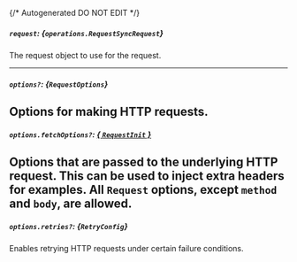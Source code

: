 {/* Autogenerated DO NOT EDIT  */}

##### `request`: *{`operations.RequestSyncRequest`}*
The request object to use for the request.

<Collapsible openLabel={Labels.showProperties} closeLabel={Labels.hideProperties}>
  <RequestSyncRequest />
</Collapsible>

---
##### `options?`: *{`RequestOptions`}*
Options for making HTTP requests.
---
##### `options.fetchOptions?`: [*{ `RequestInit` }*](https://developer.mozilla.org/en-US/docs/Web/API/Request/Request#options)
Options that are passed to the underlying HTTP request. This can be used to inject extra headers for examples. All `Request` options, except `method` and `body`, are allowed.
---
##### `options.retries?`: *{`RetryConfig`}*
Enables retrying HTTP requests under certain failure conditions.

<Collapsible openLabel={Labels.showProperties} closeLabel={Labels.hideProperties}>
  <Retryconfig />
</Collapsible>


